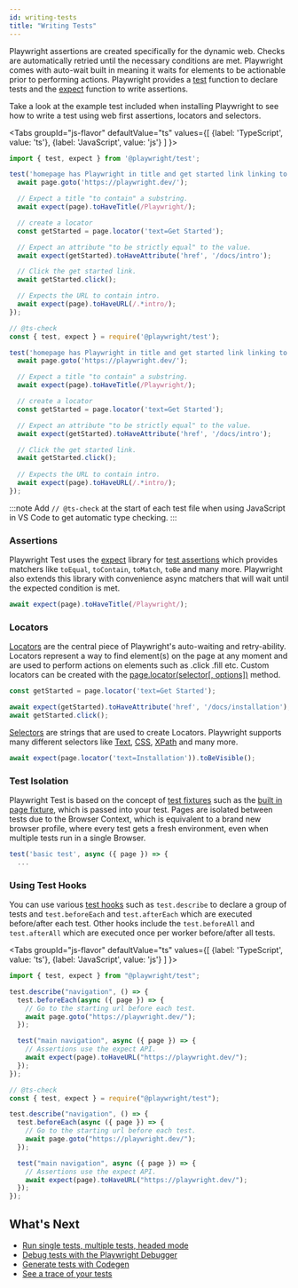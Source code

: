 ```yaml
---
id: writing-tests
title: "Writing Tests"
---
```


Playwright assertions are created specifically for the dynamic web. Checks are automatically retried until the necessary conditions are met. Playwright comes with auto-wait built in meaning it waits for elements to be actionable prior to performing actions. Playwright provides a [test](./api/class-test.mdx) function to declare tests and the [expect](https://jestjs.io/docs/expect) function to write assertions.

Take a look at the example test included when installing Playwright to see how to write a test using web first assertions, locators and selectors.

<Tabs
  groupId="js-flavor"
  defaultValue="ts"
  values={[
    {label: 'TypeScript', value: 'ts'},
    {label: 'JavaScript', value: 'js'}
  ]
}>
<TabItem value="ts">

```js
import { test, expect } from '@playwright/test';

test('homepage has Playwright in title and get started link linking to the intro page', async ({ page }) => {
  await page.goto('https://playwright.dev/');

  // Expect a title "to contain" a substring.
  await expect(page).toHaveTitle(/Playwright/);

  // create a locator
  const getStarted = page.locator('text=Get Started');

  // Expect an attribute "to be strictly equal" to the value.
  await expect(getStarted).toHaveAttribute('href', '/docs/intro');

  // Click the get started link.
  await getStarted.click();

  // Expects the URL to contain intro.
  await expect(page).toHaveURL(/.*intro/);
});
```

</TabItem>
<TabItem value="js">

```js
// @ts-check
const { test, expect } = require('@playwright/test');

test('homepage has Playwright in title and get started link linking to the intro page', async ({ page }) => {
  await page.goto('https://playwright.dev/');

  // Expect a title "to contain" a substring.
  await expect(page).toHaveTitle(/Playwright/);

  // create a locator
  const getStarted = page.locator('text=Get Started');

  // Expect an attribute "to be strictly equal" to the value.
  await expect(getStarted).toHaveAttribute('href', '/docs/intro');

  // Click the get started link.
  await getStarted.click();
 
  // Expects the URL to contain intro.
  await expect(page).toHaveURL(/.*intro/);
});
```

</TabItem>
</Tabs>

:::note
Add `// @ts-check` at the start of each test file when using JavaScript in VS Code to get automatic type checking.
:::

### Assertions

Playwright Test uses the [expect](https://jestjs.io/docs/expect) library for [test assertions](./test-assertions.mdx) which provides matchers like `toEqual`, `toContain`, `toMatch`, `toBe` and many more. Playwright also extends this library with convenience async matchers that will wait until the expected condition is met.

```js
await expect(page).toHaveTitle(/Playwright/);
```

### Locators

[Locators](./locators.mdx) are the central piece of Playwright's auto-waiting and retry-ability. Locators represent a way to find element(s) on the page at any moment and are used to perform actions on elements such as .click .fill etc. Custom locators can be created with the [page.locator(selector[, options])](./api/class-page.mdx#page-locator) method.

```js
const getStarted = page.locator('text=Get Started');

await expect(getStarted).toHaveAttribute('href', '/docs/installation');
await getStarted.click();
```

[Selectors](./selectors.mdx) are strings that are used to create Locators. Playwright supports many different selectors like [Text](./selectors.mdx#text-selector), [CSS](./selectors.mdx#css-selector), [XPath](./selectors.mdx#xpath-selectors) and many more.

```js
await expect(page.locator('text=Installation')).toBeVisible();
```

### Test Isolation

Playwright Test is based on the concept of [test fixtures](./test-fixtures.mdx) such as the [built in page fixture](./test-fixtures#built-in-fixtures), which is passed into your test. Pages are isolated between tests due to the Browser Context, which is equivalent to a brand new browser profile, where every test gets a fresh environment, even when multiple tests run in a single Browser.

```js
test('basic test', async ({ page }) => {
  ...
```

### Using Test Hooks

You can use various [test hooks](./api/class-test.mdx) such as `test.describe` to declare a group of tests and `test.beforeEach` and `test.afterEach` which are executed before/after each test. Other hooks include the `test.beforeAll` and `test.afterAll` which are executed once per worker before/after all tests.

<Tabs
  groupId="js-flavor"
  defaultValue="ts"
  values={[
    {label: 'TypeScript', value: 'ts'},
    {label: 'JavaScript', value: 'js'}
  ]
}>
<TabItem value="ts">

```js
import { test, expect } from "@playwright/test";

test.describe("navigation", () => {
  test.beforeEach(async ({ page }) => {
    // Go to the starting url before each test.
    await page.goto("https://playwright.dev/");
  });

  test("main navigation", async ({ page }) => {
    // Assertions use the expect API.
    await expect(page).toHaveURL("https://playwright.dev/");
  });
});
```

</TabItem>
<TabItem value="js">

```js
// @ts-check
const { test, expect } = require("@playwright/test");

test.describe("navigation", () => {
  test.beforeEach(async ({ page }) => {
    // Go to the starting url before each test.
    await page.goto("https://playwright.dev/");
  });

  test("main navigation", async ({ page }) => {
    // Assertions use the expect API.
    await expect(page).toHaveURL("https://playwright.dev/");
  });
});
```

</TabItem>
</Tabs>

## What's Next
- [Run single tests, multiple tests, headed mode](./running-tests.mdx)
- [Debug tests with the Playwright Debugger](./debug.mdx)
- [Generate tests with Codegen](./codegen.mdx)
- [See a trace of your tests](./trace-viewer.mdx)

[Accessibility]: ./api/class-accessibility.mdx "Accessibility"
[Android]: ./api/class-android.mdx "Android"
[AndroidDevice]: ./api/class-androiddevice.mdx "AndroidDevice"
[AndroidInput]: ./api/class-androidinput.mdx "AndroidInput"
[AndroidSocket]: ./api/class-androidsocket.mdx "AndroidSocket"
[AndroidWebView]: ./api/class-androidwebview.mdx "AndroidWebView"
[APIRequest]: ./api/class-apirequest.mdx "APIRequest"
[APIRequestContext]: ./api/class-apirequestcontext.mdx "APIRequestContext"
[APIResponse]: ./api/class-apiresponse.mdx "APIResponse"
[APIResponseAssertions]: ./test-assertions.mdx "APIResponseAssertions"
[Browser]: ./api/class-browser.mdx "Browser"
[BrowserContext]: ./api/class-browsercontext.mdx "BrowserContext"
[BrowserServer]: ./api/class-browserserver.mdx "BrowserServer"
[BrowserType]: ./api/class-browsertype.mdx "BrowserType"
[CDPSession]: ./api/class-cdpsession.mdx "CDPSession"
[ConsoleMessage]: ./api/class-consolemessage.mdx "ConsoleMessage"
[Coverage]: ./api/class-coverage.mdx "Coverage"
[Dialog]: ./api/class-dialog.mdx "Dialog"
[Download]: ./api/class-download.mdx "Download"
[Electron]: ./api/class-electron.mdx "Electron"
[ElectronApplication]: ./api/class-electronapplication.mdx "ElectronApplication"
[ElementHandle]: ./api/class-elementhandle.mdx "ElementHandle"
[FileChooser]: ./api/class-filechooser.mdx "FileChooser"
[Frame]: ./api/class-frame.mdx "Frame"
[FrameLocator]: ./api/class-framelocator.mdx "FrameLocator"
[JSHandle]: ./api/class-jshandle.mdx "JSHandle"
[Keyboard]: ./api/class-keyboard.mdx "Keyboard"
[Locator]: ./api/class-locator.mdx "Locator"
[LocatorAssertions]: ./test-assertions.mdx "LocatorAssertions"
[Logger]: ./api/class-logger.mdx "Logger"
[Mouse]: ./api/class-mouse.mdx "Mouse"
[Page]: ./api/class-page.mdx "Page"
[PageAssertions]: ./test-assertions.mdx "PageAssertions"
[Playwright]: ./api/class-playwright.mdx "Playwright"
[PlaywrightAssertions]: ./test-assertions.mdx "PlaywrightAssertions"
[Request]: ./api/class-request.mdx "Request"
[Response]: ./api/class-response.mdx "Response"
[Route]: ./api/class-route.mdx "Route"
[ScreenshotAssertions]: ./test-assertions.mdx "ScreenshotAssertions"
[Selectors]: ./api/class-selectors.mdx "Selectors"
[TimeoutError]: ./api/class-timeouterror.mdx "TimeoutError"
[Touchscreen]: ./api/class-touchscreen.mdx "Touchscreen"
[Tracing]: ./api/class-tracing.mdx "Tracing"
[Video]: ./api/class-video.mdx "Video"
[WebSocket]: ./api/class-websocket.mdx "WebSocket"
[Worker]: ./api/class-worker.mdx "Worker"
[Fixtures]: ./api/class-fixtures.mdx "Fixtures"
[Test]: ./api/class-test.mdx "Test"
[TestConfig]: ./api/class-testconfig.mdx "TestConfig"
[TestError]: ./api/class-testerror.mdx "TestError"
[TestInfo]: ./api/class-testinfo.mdx "TestInfo"
[TestOptions]: ./api/class-testoptions.mdx "TestOptions"
[TestProject]: ./api/class-testproject.mdx "TestProject"
[WorkerInfo]: ./api/class-workerinfo.mdx "WorkerInfo"
[Location]: ./api/class-location.mdx "Location"
[Reporter]: ./api/class-reporter.mdx "Reporter"
[Suite]: ./api/class-suite.mdx "Suite"
[TestCase]: ./api/class-testcase.mdx "TestCase"
[TestResult]: ./api/class-testresult.mdx "TestResult"
[TestStep]: ./api/class-teststep.mdx "TestStep"
[Element]: https://developer.mozilla.org/en-US/docs/Web/API/element "Element"
[EvaluationArgument]: ./evaluating.mdx#evaluation-argument "EvaluationArgument"
[Promise]: https://developer.mozilla.org/en-US/docs/Web/JavaScript/Reference/Global_Objects/Promise "Promise"
[iterator]: https://developer.mozilla.org/en-US/docs/Web/JavaScript/Reference/Iteration_protocols "Iterator"
[origin]: https://developer.mozilla.org/en-US/docs/Glossary/Origin "Origin"
[selector]: https://developer.mozilla.org/en-US/docs/Web/CSS/CSS_Selectors "selector"
[Serializable]: https://developer.mozilla.org/en-US/docs/Web/JavaScript/Reference/Global_Objects/JSON/stringify#Description "Serializable"
[UIEvent.detail]: https://developer.mozilla.org/en-US/docs/Web/API/UIEvent/detail "UIEvent.detail"
[UnixTime]: https://en.wikipedia.org/wiki/Unix_time "Unix Time"
[xpath]: https://developer.mozilla.org/en-US/docs/Web/XPath "xpath"

[Array]: https://developer.mozilla.org/en-US/docs/Web/JavaScript/Reference/Global_Objects/Array "Array"
[boolean]: https://developer.mozilla.org/en-US/docs/Web/JavaScript/Data_structures#Boolean_type "Boolean"
[Buffer]: https://nodejs.org/api/buffer.html#buffer_class_buffer "Buffer"
[ChildProcess]: https://nodejs.org/api/child_process.html "ChildProcess"
[Error]: https://nodejs.org/api/errors.html#errors_class_error "Error"
[EventEmitter]: https://nodejs.org/api/events.html#events_class_eventemitter "EventEmitter"
[function]: https://developer.mozilla.org/en-US/docs/Web/JavaScript/Reference/Global_Objects/Function "Function"
[Map]: https://developer.mozilla.org/en-US/docs/Web/JavaScript/Reference/Global_Objects/Map "Map"
[null]: https://developer.mozilla.org/en-US/docs/Web/JavaScript/Reference/Global_Objects/null "null"
[number]: https://developer.mozilla.org/en-US/docs/Web/JavaScript/Data_structures#Number_type "Number"
[Object]: https://developer.mozilla.org/en-US/docs/Web/JavaScript/Reference/Global_Objects/Object "Object"
[Promise]: https://developer.mozilla.org/en-US/docs/Web/JavaScript/Reference/Global_Objects/Promise "Promise"
[Readable]: https://nodejs.org/api/stream.html#stream_class_stream_readable "Readable"
[RegExp]: https://developer.mozilla.org/en-US/docs/Web/JavaScript/Reference/Global_Objects/RegExp "RegExp"
[string]: https://developer.mozilla.org/en-US/docs/Web/JavaScript/Data_structures#String_type "string"
[void]: https://developer.mozilla.org/en-US/docs/Web/JavaScript/Reference/Global_Objects/undefined "void"
[URL]: https://nodejs.org/api/url.html "URL"

[all available image tags]: https://mcr.microsoft.com/v2/playwright/tags/list "all available image tags"
[Docker Hub]: https://hub.docker.com/_/microsoft-playwright "Docker Hub"
[Dockerfile.focal]: https://github.com/microsoft/playwright/blob/master/utils/docker/Dockerfile.focal "Dockerfile.focal"

